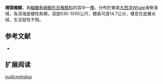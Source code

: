 {{Speciesbox
| name = 裸頭瘤鱈
| status = NE
| status_system = iucn3.1
| trend = unknow
| genus = Guttigadus
| species = nudicephalus
| authority = [[Trunov|Trunov]], 1990
| synonyms = *''Paralaemonema nudicephalum '',Trunov, 1990 
}}
'''裸頭瘤鱈'''，為[[輻鰭魚綱|輻鰭魚綱]][[鱈形目|鱈形目]][[稚鱈科|稚鱈科]]的其中一[[種|種]]，分布於東南[[大西洋|大西洋]]Whale海脊海域，為深海底棲性魚類，深度630-1000公尺，體長可達14.7公分，棲息在底層水域，生活習性不明。

==参考文献==
*{{FishBase_species|genus=Guttigadus|species=nudicephalus|year=2016|month=1}}

== 扩展阅读 ==
{{refbegin}}
{{wikispecies-inline|Guttigadus nudicephalus|裸頭瘤鱈}}
{{refend}}
{{Taxonbar|from=Q2416966}}

[[Category:瘤鱈屬|nudicephalus]]


{{鱈形目小作品}}